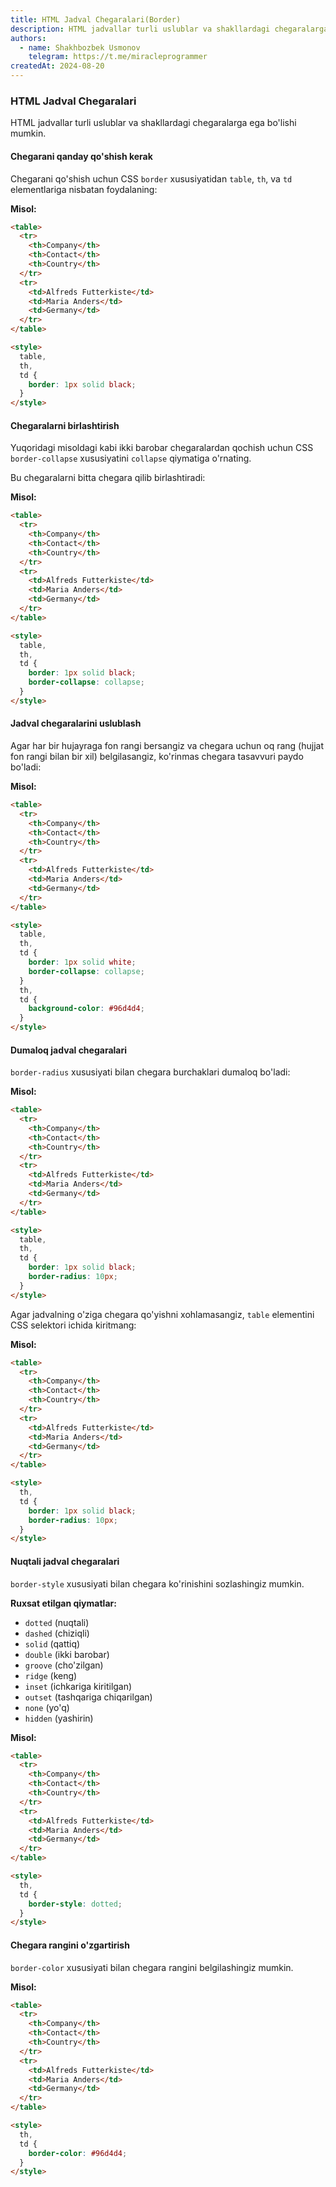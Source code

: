 ```yaml
---
title: HTML Jadval Chegaralari(Border)
description: HTML jadvallar turli uslublar va shakllardagi chegaralarga ega bo'lishi mumkin.
authors:
  - name: Shakhbozbek Usmonov
    telegram: https://t.me/miracleprogrammer
createdAt: 2024-08-20
---
```


### HTML Jadval Chegaralari

HTML jadvallar turli uslublar va shakllardagi chegaralarga ega bo'lishi mumkin.

#### Chegarani qanday qo'shish kerak

Chegarani qo'shish uchun CSS `border` xususiyatidan `table`, `th`, va `td` elementlariga nisbatan foydalaning:

**Misol:**

```html
<table>
  <tr>
    <th>Company</th>
    <th>Contact</th>
    <th>Country</th>
  </tr>
  <tr>
    <td>Alfreds Futterkiste</td>
    <td>Maria Anders</td>
    <td>Germany</td>
  </tr>
</table>

<style>
  table,
  th,
  td {
    border: 1px solid black;
  }
</style>
```

#### Chegaralarni birlashtirish

Yuqoridagi misoldagi kabi ikki barobar chegaralardan qochish uchun CSS `border-collapse` xususiyatini `collapse` qiymatiga o'rnating.

Bu chegaralarni bitta chegara qilib birlashtiradi:

**Misol:**

```html
<table>
  <tr>
    <th>Company</th>
    <th>Contact</th>
    <th>Country</th>
  </tr>
  <tr>
    <td>Alfreds Futterkiste</td>
    <td>Maria Anders</td>
    <td>Germany</td>
  </tr>
</table>

<style>
  table,
  th,
  td {
    border: 1px solid black;
    border-collapse: collapse;
  }
</style>
```

#### Jadval chegaralarini uslublash

Agar har bir hujayraga fon rangi bersangiz va chegara uchun oq rang (hujjat fon rangi bilan bir xil) belgilasangiz, ko'rinmas chegara tasavvuri paydo bo'ladi:

**Misol:**

```html
<table>
  <tr>
    <th>Company</th>
    <th>Contact</th>
    <th>Country</th>
  </tr>
  <tr>
    <td>Alfreds Futterkiste</td>
    <td>Maria Anders</td>
    <td>Germany</td>
  </tr>
</table>

<style>
  table,
  th,
  td {
    border: 1px solid white;
    border-collapse: collapse;
  }
  th,
  td {
    background-color: #96d4d4;
  }
</style>
```

#### Dumaloq jadval chegaralari

`border-radius` xususiyati bilan chegara burchaklari dumaloq bo'ladi:

**Misol:**

```html
<table>
  <tr>
    <th>Company</th>
    <th>Contact</th>
    <th>Country</th>
  </tr>
  <tr>
    <td>Alfreds Futterkiste</td>
    <td>Maria Anders</td>
    <td>Germany</td>
  </tr>
</table>

<style>
  table,
  th,
  td {
    border: 1px solid black;
    border-radius: 10px;
  }
</style>
```

Agar jadvalning o'ziga chegara qo'yishni xohlamasangiz, `table` elementini CSS selektori ichida kiritmang:

**Misol:**

```html
<table>
  <tr>
    <th>Company</th>
    <th>Contact</th>
    <th>Country</th>
  </tr>
  <tr>
    <td>Alfreds Futterkiste</td>
    <td>Maria Anders</td>
    <td>Germany</td>
  </tr>
</table>

<style>
  th,
  td {
    border: 1px solid black;
    border-radius: 10px;
  }
</style>
```

#### Nuqtali jadval chegaralari

`border-style` xususiyati bilan chegara ko'rinishini sozlashingiz mumkin.

**Ruxsat etilgan qiymatlar:**

- `dotted` (nuqtali)
- `dashed` (chiziqli)
- `solid` (qattiq)
- `double` (ikki barobar)
- `groove` (cho'zilgan)
- `ridge` (keng)
- `inset` (ichkariga kiritilgan)
- `outset` (tashqariga chiqarilgan)
- `none` (yo'q)
- `hidden` (yashirin)

**Misol:**

```html
<table>
  <tr>
    <th>Company</th>
    <th>Contact</th>
    <th>Country</th>
  </tr>
  <tr>
    <td>Alfreds Futterkiste</td>
    <td>Maria Anders</td>
    <td>Germany</td>
  </tr>
</table>

<style>
  th,
  td {
    border-style: dotted;
  }
</style>
```

#### Chegara rangini o'zgartirish

`border-color` xususiyati bilan chegara rangini belgilashingiz mumkin.

**Misol:**

```html
<table>
  <tr>
    <th>Company</th>
    <th>Contact</th>
    <th>Country</th>
  </tr>
  <tr>
    <td>Alfreds Futterkiste</td>
    <td>Maria Anders</td>
    <td>Germany</td>
  </tr>
</table>

<style>
  th,
  td {
    border-color: #96d4d4;
  }
</style>
```

